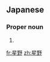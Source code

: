 ==Japanese==
{{wikipedia|lang=ja}}
{{ja-kanjitab|ほし|yomi=k|の}}

===Proper noun===
{{ja-pos|proper|ほしの}}

# {{surname|lang=ja|sort=ほしの}}

[[fr:星野]]
[[zh:星野]]